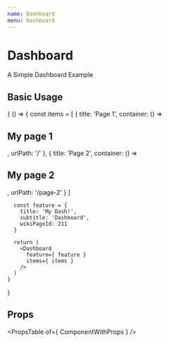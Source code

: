 ```yaml
---
name: Dashboard
menu: Dashboard
---
```



# Dashboard

A Simple Dashboard Example 

## Basic Usage
<Playground>
  {
    () => {
      const items = [
        {
          title: 'Page 1',
          container: () => <h2>My page 1</h2>,
          urlPath: '/'
        },
        {
          title: 'Page 2',
          container: () => <h2>My page 2</h2>,
          urlPath: '/page-2'
        }
      ]
      
      const feature = {
        title: 'My Dash!',
        subtitle: 'Dashboard',
        wikiPageId: 211
      }
      
      return (
        <Dashboard
          feature={ feature }
          items={ items }
        />
      )
    }
  }
</Playground>

## Props

<PropsTable of={ ComponentWithProps } />
